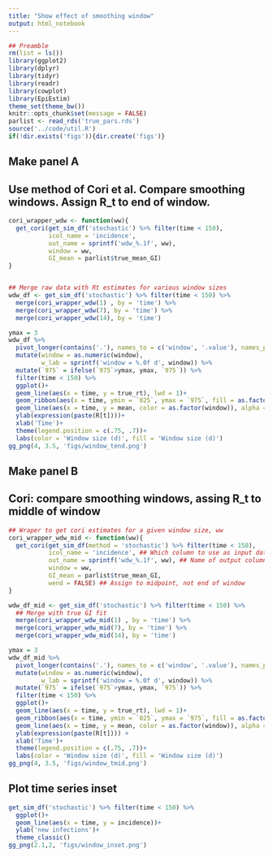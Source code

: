 ```yaml
---
title: "Show effect of smoothing window"
output: html_notebook
---
```



```r
## Preamble
rm(list = ls())
library(ggplot2)
library(dplyr)
library(tidyr)
library(readr)
library(cowplot)
library(EpiEstim)
theme_set(theme_bw())
knitr::opts_chunk$set(message = FALSE)
parlist <- read_rds('true_pars.rds')
source('../code/util.R')
if(!dir.exists('figs')){dir.create('figs')}
```


## Make panel A
## Use method of Cori et al. Compare smoothing windows. Assign R_t to end of window.

```r
cori_wrapper_wdw <- function(ww){
  get_cori(get_sim_df('stochastic') %>% filter(time < 150), 
           icol_name = 'incidence',
           out_name = sprintf('wdw_%.1f', ww),
           window = ww, 
           GI_mean = parlist$true_mean_GI)
}


## Merge raw data with Rt estimates for various window sizes
wdw_df <- get_sim_df('stochastic') %>% filter(time < 150) %>%
  merge(cori_wrapper_wdw(1) , by = 'time') %>%
  merge(cori_wrapper_wdw(7), by = 'time') %>%
  merge(cori_wrapper_wdw(14), by = 'time')

```



```r
ymax = 3
wdw_df %>%
  pivot_longer(contains('.'), names_to = c('window', '.value'), names_pattern = 'wdw_(\\d\\d?\\.\\d)\\.(\\w+)') %>%
  mutate(window = as.numeric(window),
         w_lab = sprintf('window = %.0f d', window)) %>%
  mutate(`975` = ifelse(`975`>ymax, ymax, `975`)) %>%
  filter(time < 150) %>%
  ggplot()+
  geom_line(aes(x = time, y = true_rt), lwd = 1)+
  geom_ribbon(aes(x = time, ymin = `025`, ymax = `975`, fill = as.factor(window)), alpha = .3) +
  geom_line(aes(x = time, y = mean, color = as.factor(window)), alpha = .7)+
  ylab(expression(paste(R[t])))+
  xlab('Time')+
  theme(legend.position = c(.75, .7))+
  labs(color = 'Window size (d)', fill = 'Window size (d)')
gg_png(4, 3.5, 'figs/window_tend.png')
```


## Make panel B
## Cori: compare smoothing windows, assing R_t to middle of window

```r
## Wraper to get cori estimates for a given window size, ww
cori_wrapper_wdw_mid <- function(ww){
  get_cori(get_sim_df(method = 'stochastic') %>% filter(time < 150), 
           icol_name = 'incidence', ## Which column to use as input data
           out_name = sprintf('wdw_%.1f', ww), ## Name of output column will be "wdw_GIZE"
           window = ww,
           GI_mean = parlist$true_mean_GI, 
           wend = FALSE) ## Assign to midpoint, not end of window
}

wdw_df_mid <- get_sim_df('stochastic') %>% filter(time < 150) %>%
  ## Merge with true GI fit
  merge(cori_wrapper_wdw_mid(1) , by = 'time') %>%
  merge(cori_wrapper_wdw_mid(7), by = 'time') %>%
  merge(cori_wrapper_wdw_mid(14), by = 'time') 
```



```r
ymax = 3
wdw_df_mid %>%
  pivot_longer(contains('.'), names_to = c('window', '.value'), names_pattern = 'wdw_(\\d\\d?\\.\\d)\\.(\\w+)') %>%
  mutate(window = as.numeric(window),
         w_lab = sprintf('window = %.0f d', window)) %>%
  mutate(`975` = ifelse(`975`>ymax, ymax, `975`)) %>%
  filter(time < 150) %>%
  ggplot()+
  geom_line(aes(x = time, y = true_rt), lwd = 1)+
  geom_ribbon(aes(x = time, ymin = `025`, ymax = `975`, fill = as.factor(window)), alpha = .3) +
  geom_line(aes(x = time, y = mean, color = as.factor(window)), alpha = .7)+
  ylab(expression(paste(R[t]))) +
  xlab('Time')+
  theme(legend.position = c(.75, .7))+
  labs(color = 'Window size (d)', fill = 'Window size (d)')
gg_png(4, 3.5, 'figs/window_tmid.png')
```

## Plot time series inset
```r
get_sim_df('stochastic') %>% filter(time < 150) %>%
  ggplot()+
  geom_line(aes(x = time, y = incidence))+
  ylab('new infections')+
  theme_classic()
gg_png(2.1,2, 'figs/window_inset.png')
```

